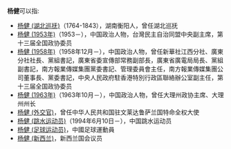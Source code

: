 '''杨健'''可以指:
* [[杨健_(湖北巡抚)|杨健 (湖北巡抚)]]（1764-1843），湖南衡阳人，曾任湖北巡抚
* [[杨健_(1953年)|杨健 (1953年)]]（1953－），中国政治人物，台灣民主自治同盟中央副主席，第十三届全国政协委员
* [[杨健_(1958年)|杨健 (1958年)]]（1958年12月－），中国政治人物，曾任新華社江西分社、廣東分社社長、黨組書記，廣東省委宣傳部常務副部長，廣東省廣電局局長、黨組副書記，南方報業傳媒集團黨委書記、管理委員會主任，南方報業傳媒集團公司董事長、黨委書記，中央人民政府駐香港特別行政區聯絡辦公室副主任，第十三届全国政协委员
* [[杨健_(1963年)|杨健 (1963年)]]（1963年10月－），中国政治人物，曾任大理州政协主席、大理州州长
* [[杨健_(外交官)|杨健 (外交官)]]，曾任中华人民共和国驻文莱达鲁萨兰国特命全权大使
* [[杨健_(跳水运动员)|杨健 (跳水运动员)]]（1994年6月10日－），中国跳水运动员
* [[杨健_(足球运动员)|杨健 (足球运动员)]]，中國足球運動員
* [[杨健_(新西兰)|杨健 (新西兰)]]，新西兰国会议员
{{Disambiguation|J|cat=二字楊姓人名消歧義}}